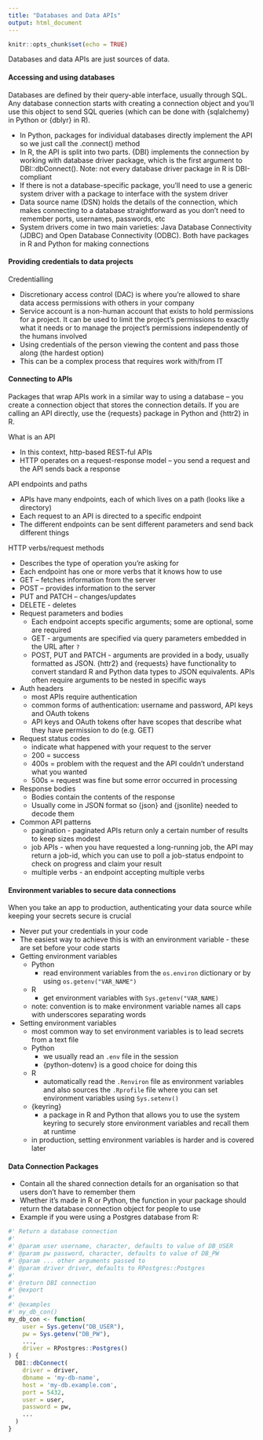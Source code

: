 ---
title: "Databases and Data APIs"
output: html_document
---

```{r setup, include=FALSE}
knitr::opts_chunk$set(echo = TRUE)
```

Databases and data APIs are just sources of data.


#### Accessing and using databases
Databases are defined by their query-able interface, usually through SQL. Any database connection starts with creating a connection object and you’ll use this object to send SQL queries (which can be done with {sqlalchemy} in Python or {dblyr} in R).
  
*	In Python, packages for individual databases directly implement the API so we just call the .connect() method
*	In R, the API is split into two parts. {DBI} implements the connection by working with database driver package, which is the first argument to DBI::dbConnect(). Note: not every database driver package in R is DBI-compliant
*	If there is not a database-specific package, you’ll need to use a generic system driver with a package to interface with the system driver
*	Data source name (DSN) holds the details of the connection, which makes connecting to a database straightforward as you don’t need to remember ports, usernames, passwords, etc
*	System drivers come in two main varieties: Java Database Connectivity (JDBC) and Open Database Connectivity (ODBC). Both have packages in R and Python for making connections



#### Providing credentials to data projects
Credentialling

*	Discretionary access control (DAC) is where you’re allowed to share data access permissions with others in your company
*	Service account is a non-human account that exists to hold permissions for a project. It can be used to limit the project’s permissions to exactly what it needs or to manage the project’s permissions independently of the humans involved
*	Using credentials of the person viewing the content and pass those along (the hardest option)
* This can be a complex process that requires work with/from IT


#### Connecting to APIs
Packages that wrap APIs work in a similar way to using a database – you create a connection object that stores the connection details. If you are calling an API directly, use the {requests} package in Python and {httr2} in R.

What is an API

*	In this context, http-based REST-ful APIs
*	HTTP operates on a request-response model – you send a request and the API sends back a response


API endpoints and paths

*	APIs have many endpoints, each of which lives on a path (looks like a directory)
*	Each request to an API is directed to a specific endpoint
*	The different endpoints can be sent different parameters and send back different things


HTTP verbs/request methods

*	Describes the type of operation you’re asking for
*	Each endpoint has one or more verbs that it knows how to use
*	GET – fetches information from the server
* POST – provides information to the server
*	PUT and PATCH – changes/updates
*	DELETE - deletes
* Request parameters and bodies
  * Each endpoint accepts specific arguments; some are optional, some are required
  * GET - arguments are specified via query parameters embedded in the URL after `?`
  * POST, PUT and PATCH - arguments are provided in a body, usually formatted as JSON. {httr2} and {requests} have functionality to convert standard R and Python data types to JSON equivalents. APIs often require arguments to be nested in specific ways
* Auth headers
  * most APIs require authentication
  * common forms of authentication: username and password, API keys and OAuth tokens
  * API keys and OAuth tokens ofter have scopes that describe what they have permission to do (e.g. GET)
* Request status codes
  * indicate what happened with your request to the server
  * 200 = success
  * 400s = problem with the request and the API couldn't understand what you wanted
  * 500s = request was fine but some error occurred in processing
* Response bodies
  * Bodies contain the contents of the response
  * Usually come in JSON format so {json} and {jsonlite} needed to decode them
* Common API patterns
  * pagination - paginated APIs return only a certain number of results to keep sizes modest
  * job APIs - when you have requested a long-running job, the API may return a job-id, which you can use to poll a job-status endpoint to check on progress and claim your result
  * multiple verbs - an endpoint accepting multiple verbs



#### Environment variables to secure data connections

When you take an app to production, authenticating your data source while keeping your secrets secure is crucial

* Never put your credentials in your code
* The easiest way to achieve this is with an environment variable - these are set before your code starts
* Getting environment variables
  * Python
    * read environment variables from the `os.environ` dictionary or by using `os.getenv("VAR_NAME")`
  * R
    * get environment variables with `Sys.getenv("VAR_NAME)`
  * note: convention is to make environment variable names all caps with underscores separating words
* Setting environment variables
  * most common way to set environment variables is to lead secrets from a text file
  * Python
    * we usually read an `.env` file in the session
    * {python-dotenv} is a good choice for doing this
  * R
    * automatically read the `.Renviron` file as environment variables and also sources the `.Rprofile` file where you can set environment variables using `Sys.setenv()`
  * {keyring}
    * a package in R and Python that allows you to use the system keyring to securely store environment variables and recall them at runtime
  * in production, setting environment variables is harder and is covered later


#### Data Connection Packages

* Contain all the shared connection details for an organisation so that users don't have to remember them
* Whether it's made in R or Python, the function in your package should return the database connection object for people to use
* Example if you were using a Postgres database from R:
```{r}
#' Return a database connection
#'
#' @param user username, character, defaults to value of DB_USER
#' @param pw password, character, defaults to value of DB_PW
#' @param ... other arguments passed to 
#' @param driver driver, defaults to RPostgres::Postgres
#'
#' @return DBI connection
#' @export
#'
#' @examples
#' my_db_con()
my_db_con <- function(
    user = Sys.getenv("DB_USER"), 
    pw = Sys.getenv("DB_PW"), 
    ..., 
    driver = RPostgres::Postgres()
) {
  DBI::dbConnect(
    driver = driver,
    dbname = 'my-db-name', 
    host = 'my-db.example.com', 
    port = 5432, 
    user = user,
    password = pw, 
    ...
  )
}
```

